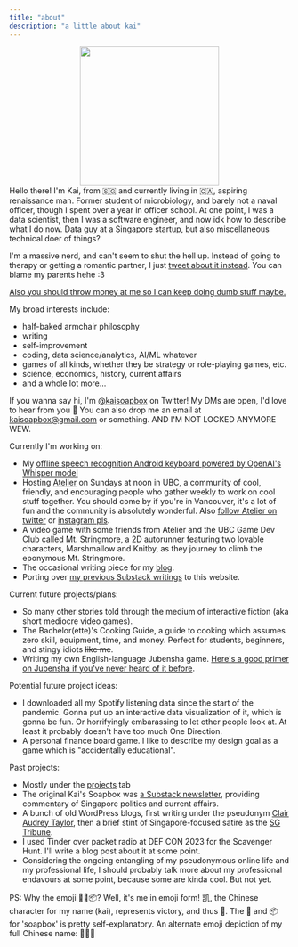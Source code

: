 ```yaml
---
title: "about"
description: "a little about kai"
---
```



<BasePage title={SITE_TITLE} description={SITE_DESCRIPTION}>

<div style="text-align: center">
  <img src="/kai_picrew.jpg" width="250" height="250"></img>
</div>
Hello there! I'm Kai, from 🇸🇬 and currently living in 🇨🇦, aspiring renaissance man. Former student of microbiology, and barely not a naval officer, though I spent over a year in officer school. At one point, I was a data scientist, then I was a software engineer, and now idk how to describe what I do now. Data guy at a Singapore startup, but also miscellaneous technical doer of things?

I'm a massive nerd, and can't seem to shut the hell up. Instead of going to therapy or getting a romantic partner, I just [tweet about it instead][twitter]. You can blame my parents hehe :3

[Also you should throw money at me so I can keep doing dumb stuff maybe.][kofi]

My broad interests include:

- half-baked armchair philosophy
- writing
- self-improvement
- coding, data science/analytics, AI/ML whatever
- games of all kinds, whether they be strategy or role-playing games, etc.
- science, economics, history, current affairs
- and a whole lot more...

If you wanna say hi, I'm [@kaisoapbox][twitter] on Twitter! My DMs are open, I'd love to hear from you 🥰 You can also drop me an email at [kaisoapbox@gmail.com](mailto:kaisoapbox@gmail.com) or something. AND I'M NOT LOCKED ANYMORE WEW.

Currently I'm working on:

- My [offline speech recognition Android keyboard powered by OpenAI's Whisper model](/projects/local_whisper/)
- Hosting [Atelier](https://atelier.place) on Sundays at noon in UBC, a community of cool, friendly, and encouraging people who gather weekly to work on cool stuff together. You should come by if you're in Vancouver, it's a lot of fun and the community is absolutely wonderful. Also [follow Atelier on twitter](https://twitter.com/atelier_place) or [instagram pls](https://instagram.com/atelier.place).
- A video game with some friends from Atelier and the UBC Game Dev Club called Mt. Stringmore, a 2D autorunner featuring two lovable characters, Marshmallow and Knitby, as they journey to climb the eponymous Mt. Stringmore.
- The occasional writing piece for my [blog](/blog/).
- Porting over [my previous Substack writings](https://kaisoapbox.substack.com/) to this website.

Current future projects/plans:

- So many other stories told through the medium of interactive fiction (aka short mediocre video games).
- The Bachelor(ette)'s Cooking Guide, a guide to cooking which assumes zero skill, equipment, time, and money. Perfect for students, beginners, and stingy idiots ~~like me~~.
- Writing my own English-language Jubensha game. [Here's a good primer on Jubensha if you've never heard of it before](https://www.youtube.com/watch?v=6_dlxbGUNNQ).

Potential future project ideas:
- I downloaded all my Spotify listening data since the start of the pandemic. Gonna put up an interactive data visualization of it, which is gonna be fun. Or horrifyingly embarassing to let other people look at. At least it probably doesn't have too much One Direction.
- A personal finance board game. I like to describe my design goal as a game which is "accidentally educational".

Past projects:

- Mostly under the [projects](/projects/) tab
- The original Kai's Soapbox was [a Substack newsletter](https://kaisoapbox.substack.com/), providing commentary of Singapore politics and current affairs.
- A bunch of old WordPress blogs, first writing under the pseudonym [Clair Audrey Taylor](https://clairaudreytaylor.wordpress.com/), then a brief stint of Singapore-focused satire as the [SG Tribune](https://sgtribune.wordpress.com/).
- I used Tinder over packet radio at DEF CON 2023 for the Scavenger Hunt. I'll write a blog post about it at some point.
- Considering the ongoing entangling of my pseudonymous online life and my professional life, I should probably talk more about my professional endavours at some point, because some are kinda cool. But not yet.

PS: Why the emoji 👑🧼📦? Well, it's me in emoji form! 凯, the Chinese character for my name (kai), represents victory, and thus 👑. The 🧼 and 📦 for 'soapbox' is pretty self-explanatory. An alternate emoji depiction of my full Chinese name: 🔵👑🥰

[twitter]: https://twitter.com/kaisoapbox
[kofi]: https://ko-fi.com/kaisoapbox

</BasePage>
